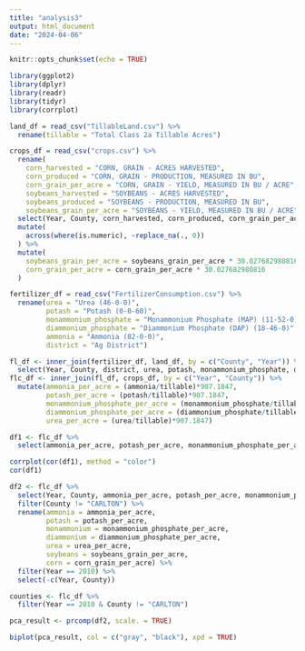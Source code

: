 ```yaml
---
title: "analysis3"
output: html_document
date: "2024-04-06"
---
```


```r
knitr::opts_chunk$set(echo = TRUE)
```

```r
library(ggplot2)
library(dplyr)
library(readr)
library(tidyr)
library(corrplot)
```

```r
land_df = read_csv("TillableLand.csv") %>%
  rename(tillable = "Total Class 2a Tillable Acres")

crops_df = read_csv("crops.csv") %>%
  rename(
    corn_harvested = "CORN, GRAIN - ACRES HARVESTED",
    corn_produced = "CORN, GRAIN - PRODUCTION, MEASURED IN BU",
    corn_grain_per_acre = "CORN, GRAIN - YIELD, MEASURED IN BU / ACRE",
    soybeans_harvested = "SOYBEANS - ACRES HARVESTED", 
    soybeans_produced = "SOYBEANS - PRODUCTION, MEASURED IN BU",
    soybeans_grain_per_acre = "SOYBEANS - YIELD, MEASURED IN BU / ACRE") %>%
  select(Year, County, corn_harvested, corn_produced, corn_grain_per_acre, soybeans_harvested, soybeans_produced, soybeans_grain_per_acre) %>%
  mutate(
    across(where(is.numeric), ~replace_na(., 0))
  ) %>%
  mutate(
    soybeans_grain_per_acre = soybeans_grain_per_acre * 30.027682980816,
    corn_grain_per_acre = corn_grain_per_acre * 30.027682980816
  )

fertilizer_df = read_csv("FertilizerConsumption.csv") %>%
  rename(urea = "Urea (46-0-0)",
         potash = "Potash (0-0-60)",
         monammonium_phosphate = "Monammonium Phosphate (MAP) (11-52-0)",
         diammonium_phosphate = "Diammonium Phosphate (DAP) (18-46-0)",
         ammonia = "Ammonia (82-0-0)",
         district = "Ag District")
```

```r
fl_df <- inner_join(fertilizer_df, land_df, by = c("County", "Year")) %>%
  select(Year, County, district, urea, potash, monammonium_phosphate, diammonium_phosphate, ammonia, tillable)
flc_df <- inner_join(fl_df, crops_df, by = c("Year", "County")) %>%
  mutate(ammonia_per_acre = (ammonia/tillable)*907.1847,
         potash_per_acre = (potash/tillable)*907.1847,
         monammonium_phosphate_per_acre = (monammonium_phosphate/tillable)*907.1847,
         diammonium_phosphate_per_acre = (diammonium_phosphate/tillable)*907.1847,
         urea_per_acre = (urea/tillable)*907.1847)
```

```r
df1 <- flc_df %>%
  select(ammonia_per_acre, potash_per_acre, monammonium_phosphate_per_acre, diammonium_phosphate_per_acre, urea_per_acre, soybeans_grain_per_acre, corn_grain_per_acre)

corrplot(cor(df1), method = "color")
cor(df1)
```

```r

df2 <- flc_df %>%
  select(Year, County, ammonia_per_acre, potash_per_acre, monammonium_phosphate_per_acre, diammonium_phosphate_per_acre, urea_per_acre, soybeans_grain_per_acre, corn_grain_per_acre) %>%
  filter(County != "CARLTON") %>%
  rename(ammonia = ammonia_per_acre,
         potash = potash_per_acre,
         monammonium = monammonium_phosphate_per_acre,
         diammonium = diammonium_phosphate_per_acre,
         urea = urea_per_acre,
         soybeans = soybeans_grain_per_acre,
         corn = corn_grain_per_acre) %>%
  filter(Year == 2010) %>%
  select(-c(Year, County))

counties <- flc_df %>%
  filter(Year == 2010 & County != "CARLTON")

pca_result <- prcomp(df2, scale. = TRUE)

biplot(pca_result, col = c("gray", "black"), xpd = TRUE)
```
